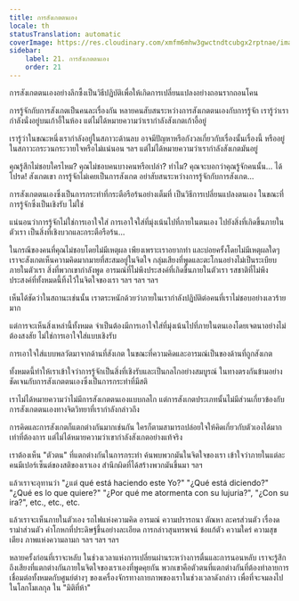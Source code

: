 ```yaml
---
title: การสังเกตตนเอง
locale: th
statusTranslation: automatic
coverImage: https://res.cloudinary.com/xmfm6mhw3gwctndtcubgx2rptnae/image/upload/v1740468922/small_cover_tratado_de_psicologia_revolucionaria_a4c0dca4e0.webp
sidebar:
    label: 21. การสังเกตตนเอง
    order: 21
---
```

การสังเกตตนเองอย่างลึกซึ้งเป็นวิธีปฏิบัติเพื่อให้เกิดการเปลี่ยนแปลงอย่างถอนรากถอนโคน

การรู้จักกับการสังเกตเป็นคนละเรื่องกัน หลายคนสับสนระหว่างการสังเกตตนเองกับการรู้จัก เรารู้ว่าเรากำลังนั่งอยู่บนเก้าอี้ในห้อง แต่ไม่ได้หมายความว่าเรากำลังสังเกตเก้าอี้อยู่

เรารู้ว่าในขณะหนึ่งเรากำลังอยู่ในสภาวะด้านลบ อาจมีปัญหาหรือกังวลเกี่ยวกับเรื่องนั้นเรื่องนี้ หรืออยู่ในสภาวะกระวนกระวายใจหรือไม่แน่นอน ฯลฯ แต่ไม่ได้หมายความว่าเรากำลังสังเกตมันอยู่

คุณรู้สึกไม่ชอบใครไหม? คุณไม่ชอบคนบางคนหรือเปล่า? ทำไม? คุณจะบอกว่าคุณรู้จักคนนั้น... ได้โปรด! สังเกตเขา การรู้จักไม่เคยเป็นการสังเกต อย่าสับสนระหว่างการรู้จักกับการสังเกต...

การสังเกตตนเองซึ่งเป็นการกระทำที่กระตือรือร้นอย่างเต็มที่ เป็นวิธีการเปลี่ยนแปลงตนเอง ในขณะที่การรู้จักซึ่งเป็นเชิงรับ ไม่ใช่

แน่นอนว่าการรู้จักไม่ใช่การเอาใจใส่ การเอาใจใส่ที่มุ่งเน้นไปที่ภายในตนเอง ไปยังสิ่งที่เกิดขึ้นภายในตัวเรา เป็นสิ่งที่เชิงบวกและกระตือรือร้น...

ในกรณีของคนที่คุณไม่ชอบโดยไม่มีเหตุผล เพียงเพราะเราอยากทำ และบ่อยครั้งโดยไม่มีเหตุผลใดๆ เราจะสังเกตเห็นความคิดมากมายที่สะสมอยู่ในจิตใจ กลุ่มเสียงที่พูดและตะโกนอย่างไม่เป็นระเบียบภายในตัวเรา สิ่งที่พวกเขากำลังพูด อารมณ์ที่ไม่พึงประสงค์ที่เกิดขึ้นภายในตัวเรา รสชาติที่ไม่พึงประสงค์ที่ทั้งหมดนี้ทิ้งไว้ในจิตใจของเรา ฯลฯ ฯลฯ ฯลฯ

เห็นได้ชัดว่าในสถานะเช่นนั้น เราตระหนักด้วยว่าภายในเรากำลังปฏิบัติต่อคนที่เราไม่ชอบอย่างเลวร้ายมาก

แต่การจะเห็นสิ่งเหล่านี้ทั้งหมด จำเป็นต้องมีการเอาใจใส่ที่มุ่งเน้นไปที่ภายในตนเองโดยเจตนาอย่างไม่ต้องสงสัย ไม่ใช่การเอาใจใส่แบบเชิงรับ

การเอาใจใส่แบบพลวัตมาจากด้านที่สังเกต ในขณะที่ความคิดและอารมณ์เป็นของด้านที่ถูกสังเกต

ทั้งหมดนี้ทำให้เราเข้าใจว่าการรู้จักเป็นสิ่งที่เชิงรับและเป็นกลไกอย่างสมบูรณ์ ในทางตรงกันข้ามอย่างชัดเจนกับการสังเกตตนเองซึ่งเป็นการกระทำที่มีสติ

เราไม่ได้หมายความว่าไม่มีการสังเกตตนเองแบบกลไก แต่การสังเกตประเภทนั้นไม่มีส่วนเกี่ยวข้องกับการสังเกตตนเองทางจิตวิทยาที่เรากำลังกล่าวถึง

การคิดและการสังเกตก็แตกต่างกันมากเช่นกัน ใครก็ตามสามารถปล่อยใจให้คิดเกี่ยวกับตัวเองได้มากเท่าที่ต้องการ แต่ไม่ได้หมายความว่าเขากำลังสังเกตอย่างแท้จริง

เราต้องเห็น "ตัวตน" ที่แตกต่างกันในการกระทำ ค้นพบพวกมันในจิตใจของเรา เข้าใจว่าภายในแต่ละคนมีเปอร์เซ็นต์ของสติของเราเอง สำนึกผิดที่ได้สร้างพวกมันขึ้นมา ฯลฯ

แล้วเราจะอุทานว่า "¿แต่ qué está haciendo este Yo?" "¿Qué está diciendo?" "¿Qué es lo que quiere?" "¿Por qué me atormenta con su lujuria?", "¿Con su ira?", etc., etc., etc.

แล้วเราจะเห็นภายในตัวเอง รถไฟแห่งความคิด อารมณ์ ความปรารถนา ตัณหา ละครส่วนตัว เรื่องดราม่าส่วนตัว คำโกหกที่ประดิษฐ์ขึ้นอย่างละเอียด การกล่าวสุนทรพจน์ ข้อแก้ตัว ความใคร่ ความสุข เตียง ภาพแห่งความลามก ฯลฯ ฯลฯ ฯลฯ

หลายครั้งก่อนที่เราจะหลับ ในช่วงเวลาแห่งการเปลี่ยนผ่านระหว่างการตื่นและการนอนหลับ เราจะรู้สึกถึงเสียงที่แตกต่างกันภายในจิตใจของเราเองที่พูดคุยกัน พวกเขาคือตัวตนที่แตกต่างกันที่ต้องทำลายการเชื่อมต่อทั้งหมดกับศูนย์ต่างๆ ของเครื่องจักรทางกายภาพของเราในช่วงเวลาดังกล่าว เพื่อที่จะจมลงไปในโลกโมเลกุล ใน "มิติที่ห้า"

